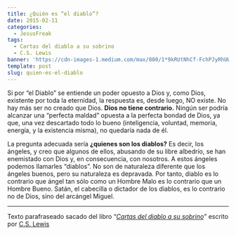 ```yaml
---
title: ¿Quién es “el diablo”?
date: 2015-02-11
categories:
  - JesusFreak
tags:
  - Cartas del diablo a su sobrino
  - C.S. Lewis
banner: 'https://cdn-images-1.medium.com/max/800/1*9kRUtNhCf-FchPJyRhUWUA.jpeg'
template: post
slug: quien-es-el-diablo
---
```


Si por “el Diablo” se entiende un poder opuesto a Dios y, como Dios, existente por toda la eternidad, la respuesta es, desde luego, NO existe. No hay más ser no creado que Dios. **Dios no tiene contrario.** Ningún ser podría alcanzar una “perfecta maldad” opuesta a la perfecta bondad de Dios, ya que, una vez descartado todo lo bueno (inteligencia, voluntad, memoria, energía, y la existencia misma), no quedaría nada de él.

La pregunta adecuada sería **¿quienes son los diablos?** Es decir, los ángeles, y creo que algunos de ellos, abusando de su libre albedrío, se han enemistado con Dios y, en consecuencia, con nosotros. A estos ángeles podemos llamarles “diablos”. No son de naturaleza diferente que los ángeles buenos, pero su naturaleza es depravada. Por tanto, diablo es lo contrario que ángel tan sólo como un Hombre Malo es lo contrario que un Hombre Bueno. Satán, el cabecilla o dictador de los diablos, es lo contrario no de Dios, sino del arcángel Miguel.

---

Texto parafraseado sacado del libro “[_Cartas del diablo a su sobrino_](http://es.wikipedia.org/wiki/Cartas_del_diablo_a_su_sobrino)_”_ escrito por [C.S. Lewis](http://es.wikipedia.org/wiki/C._S._Lewis)
